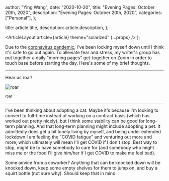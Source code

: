 
  author: "Ying Wang",
  date: "2020-10-20",
  title: "Evening Pages: October 20th, 2020",
  description: "Evening Pages: October 20th, 2020",
  categories: ["Personal"],
};

  title: article.title,
  description: article.description,
};

  <ArticleLayout article={article} theme="solarized" {...props} />
);

Due to the [coronavirus
pandemic](https://en.wikipedia.org/wiki/2019-20_coronavirus_pandemic), I've been
locking myself down until I think it's safe to go out again. To alleviate fear
and stress, my writer's group has put together a daily "morning pages"
get-together on Zoom in order to touch base before starting the day. Here's some
of my brief thoughts.

---

Hear us roar!

![roar](/img/posts/2020/10/20/evening_pages.webp)

<sup>roar</sup>

---

I've been thinking about adopting a cat. Maybe it's because I'm looking to
convert to full-time instead of working on a contract basis (which has worked
out pretty nicely), but I think some stability can be good for long-term
planning. And that long-term planning might include adopting a pet. It
admittedly does get a bit lonely living by myself, and being under extended
lockdown I am feeling the "COVID fatigue" and venturing out more and more, which
ultimately will mean I'll get COVID if I don't stop. Best way to stop, might be
to have somebody to care for (and somebody who might miss me or the food I'll
give him/her if I get COVID to make me feel bad).

Some advice from a coworker? Anything that can be knocked down will be knocked
down, keep some empty shelves for them to jump on, and buy a squirt bottle (not
sure why). Should keep that in mind.
